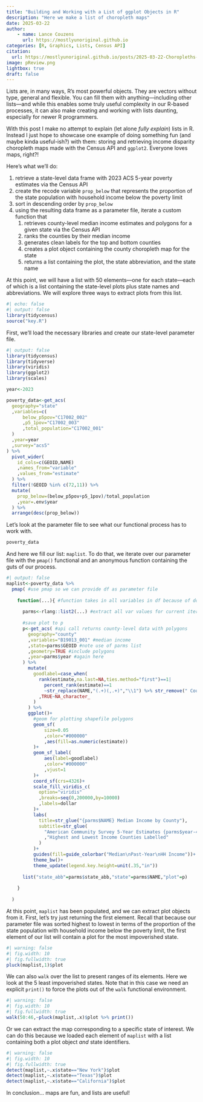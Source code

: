 ```yaml
---
title: "Building and Working with a List of ggplot Objects in R"
description: "Here we make a list of choropleth maps"
date: 2025-03-22
author:
    - name: Lance Couzens
      url: https://mostlyunoriginal.github.io  
categories: [R, Graphics, Lists, Census API]
citation: 
  url: https://mostlyunoriginal.github.io/posts/2025-03-22-Choropleths-and-LIst-Retrieval-Fun/
image: pReview.png
lightbox: true
draft: false
---
```


Lists are, in many ways, R's most powerful objects. They are vectors without type, general and flexible. You can fill them with anything---including other lists---and while this enables some truly useful complexity in our R-based processes, it can also make creating and working with lists daunting, especially for newer R programmers.

With this post I make no attempt to explain (let alone *fully explain*) lists in R. Instead I just hope to showcase one example of doing something fun (and maybe kinda useful-ish?) with them: storing and retrieving income disparity choropleth maps made with the Census API and `ggplot2`. Everyone loves maps, right?!

Here's what we'll do:

1.  retrieve a state-level data frame with 2023 ACS 5-year poverty estimates via the Census API
2.  create the recode variable `prop_below` that represents the proportion of the state population with household income below the poverty limit
3.  sort in descending order by `prop_below`
4.  using the resulting data frame as a parameter file, iterate a custom function that
    1.  retrieves county-level median income estimates and polygons for a given state via the Census API
    2.  ranks the counties by their median income
    3.  generates clean labels for the top and bottom counties
    4.  creates a plot object containing the county choropleth map for the state
    5.  returns a list containing the plot, the state abbreviation, and the state name

At this point, we will have a list with 50 elements—one for each state—each of which is a list containing the state-level plots plus state names and abbreviations. We will explore three ways to extract plots from this list.

```r
#| echo: false
#| output: false
library(tidycensus)
source("key.R")
```

First, we'll load the necessary libraries and create our state-level parameter file.

```r
#| output: false
library(tidycensus)
library(tidyverse)
library(viridis)
library(ggplot2)
library(scales)

year<-2023

poverty_data<-get_acs(
  geography="state"
  ,variables=c(
      below_p5pov="C17002_002"
      ,p5_1pov="C17002_003"
      ,total_population="C17002_001"
  )
  ,year=year
  ,survey="acs5"
) %>%
  pivot_wider(
    id_cols=c(GEOID,NAME)
    ,names_from="variable"
    ,values_from="estimate"
  ) %>%
  filter(!GEOID %in% c(72,11)) %>%
  mutate(
    prop_below=(below_p5pov+p5_1pov)/total_population
    ,year=.env$year
  ) %>%
  arrange(desc(prop_below))
```

Let's look at the parameter file to see what our functional process has to work with.

```r
poverty_data
```

And here we fill our list: `maplist`. To do that, we iterate over our parameter file with the `pmap()` functional and an anonymous function containing the guts of our process.

```r
#| output: false
maplist<-poverty_data %>%
  pmap( #use pmap so we can provide df as parameter file
    
    function(...){ #function takes in all variables in df because of dots param
      
      parms<-rlang::list2(...) #extract all var values for current iteration into named list
      
      #save plot to p
      p<-get_acs( #api call returns county-level data with polygons
        geography="county"
        ,variables="B19013_001" #median income
        ,state=parms$GEOID #note use of parms list
        ,geometry=TRUE #include polygons
        ,year=parms$year #again here
      ) %>%
        mutate(
          goodlabel=case_when(
            rank(estimate,na.last=NA,ties.method="first")==1|
              percent_rank(estimate)==1
              ~str_replace(NAME,"(.+)(,.+)","\\1") %>% str_remove(" County")
            ,TRUE~NA_character_
          )
        ) %>%
        ggplot()+
          #geom for plotting shapefile polygons
          geom_sf(
              size=0.05
              ,color="#000000"
              ,aes(fill=as.numeric(estimate))
          )+
          geom_sf_label(
              aes(label=goodlabel)
              ,color="#000000"
              ,vjust=1
          )+
          coord_sf(crs=4326)+
          scale_fill_viridis_c(
            option="viridis"
            ,breaks=seq(0,200000,by=10000)
            ,labels=dollar
          )+
          labs(
            title=str_glue("{parms$NAME} Median Income by County"),
            subtitle=str_glue(
              "American Community Survey 5-Year Estimates {parms$year-4}-{parms$year}\n"
              ,"Highest and Lowest Income Counties Labelled"
            )
          )+
          guides(fill=guide_colorbar("Median\nPast-Year\nHH Income"))+
          theme_bw()+
          theme_update(legend.key.height=unit(.35,"in"))
      
      list("state_abb"=parms$state_abb,"state"=parms$NAME,"plot"=p)
      
    }
    
  )

```

At this point, `maplist` has been populated, and we can extract plot objects from it. First, let's try just returning the first element. Recall that because our parameter file was sorted highest to lowest in terms of the proportion of the state population with household income below the poverty limit, the first element of our list will contain a plot for the most impoverished state.

```r
#| warning: false
#| fig.width: 10
#| fig.fullwidth: true
pluck(maplist,1)$plot
```

We can also `walk` over the list to present ranges of its elements. Here we look at the 5 least impoverished states. Note that in this case we need an explicit `print()` to force the plots out of the `walk` functional environment.

```r
#| warning: false
#| fig.width: 10
#| fig.fullwidth: true
walk(50:46,~pluck(maplist,.x)$plot %>% print())
```

Or we can extract the map corresponding to a specific state of interest. We can do this because we loaded each element of `maplist` with a list containing both a plot object *and* state identifiers.

```r
#| warning: false
#| fig.width: 10
#| fig.fullwidth: true
detect(maplist,~.x$state=="New York")$plot
detect(maplist,~.x$state=="Texas")$plot
detect(maplist,~.x$state=="California")$plot
```

In conclusion... maps are fun, and lists are useful!